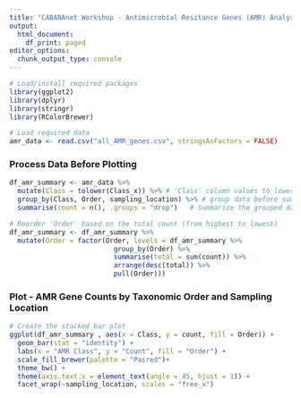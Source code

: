 ```yaml
---
title: "CABANAnet Workshop - Antimicrobial Resitance Genes (AMR) Analysis"
output:
  html_document:
    df_print: paged
editor_options:
  chunk_output_type: console
---
```



````r
# Load/install required packages
library(ggplot2)
library(dplyr)
library(stringr)
library(RColorBrewer)

````

```r

# Load required data
amr_data <- read.csv("all_AMR_genes.csv", stringsAsFactors = FALSE)

```

### Process Data Before Plotting
```r

df_amr_summary <- amr_data %>%
  mutate(Class = tolower(Class_x)) %>% # 'Class' column values to lowercase
  group_by(Class, Order, sampling_location) %>% # group data before summarization
  summarise(count = n(), .groups = "drop")   # Summarize the grouped data by counting the number of rows in each group (get gene counts for each taxonomic order)

# Reorder 'Order' based on the total count (from highest to lowest)
df_amr_summary <- df_amr_summary %>%
  mutate(Order = factor(Order, levels = df_amr_summary %>%
                          group_by(Order) %>%
                          summarise(total = sum(count)) %>%
                          arrange(desc(total)) %>%
                          pull(Order)))

```

### Plot - AMR Gene Counts by Taxonomic Order and Sampling Location
```r

# Create the stacked bar plot
ggplot(df_amr_summary , aes(x = Class, y = count, fill = Order)) +
  geom_bar(stat = "identity") +
  labs(x = "AMR Class", y = "Count", fill = "Order") +
  scale_fill_brewer(palette = "Paired")+
  theme_bw() +
  theme(axis.text.x = element_text(angle = 45, hjust = 1)) + 
  facet_wrap(~sampling_location, scales = "free_x")



```


